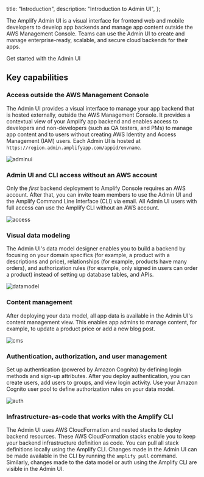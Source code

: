   title: "Introduction",
  description: "Introduction to Admin UI",
};

The Amplify Admin UI is a visual interface for frontend web and mobile developers to develop app backends and manage app content outside the AWS Management Console. Teams can use the Admin UI to create and manage enterprise-ready, scalable, and secure cloud backends for their apps.

<InternalLinkButton href="/console/adminui/start">
  <span slot="text">Get started with the Admin UI</span>
</InternalLinkButton>

## Key capabilities

### Access outside the AWS Management Console

The Admin UI provides a visual interface to manage your app backend that is hosted externally, outside the AWS Management Console. It provides a contextual view of your Amplify app backend and enables access to developers and non-developers (such as QA testers, and PMs) to manage app content and to users without creating AWS Identity and Access Management (IAM) users. Each Admin UI is hosted at `https://region.admin.amplifyapp.com/appid/envname`.

![adminui](/images/console/adminui.png)

### Admin UI and CLI access without an AWS account

Only the _first_ backend deployment to Amplify Console requires an AWS account. After that, you can invite team members to use the Admin UI and the Amplify Command Line Interface (CLI) via email. All Admin UI users with full access can use the Amplify CLI without an AWS account.

![access](/images/console/access.png)

### Visual data modeling

The Admin UI's data model designer enables you to build a backend by focusing on your domain specifics (for example, a product with a descriptions and price), relationships (for example, products have many orders), and authorization rules (for example, only signed in users can order a product) instead of setting up database tables, and APIs.

![datamodel](/images/console/datamodel.gif)

### Content management

After deploying your data model, all app data is available in the Admin UI's content management view. This enables app admins to manage content, for example, to update a product price or add a new blog post.

![cms](/images/console/cms.png)

### Authentication, authorization, and user management

Set up authentication (powered by Amazon Cognito) by defining login methods and sign-up attributes. After you deploy authentication, you can create users, add users to groups, and view login activity. Use your Amazon Cognito user pool to define authorization rules on your data model.

![auth](/images/console/auth.png)

### Infrastructure-as-code that works with the Amplify CLI

The Admin UI uses AWS CloudFormation and nested stacks to deploy backend resources. These AWS CloudFormation stacks enable you to keep your backend infrastructure definition as code. You can pull all stack definitions locally using the Amplify CLI. Changes made in the Admin UI can be made available in the CLI by running the `amplify pull` command. Similarly, changes made to the data model or auth using the Amplify CLI are visible in the Admin UI.
